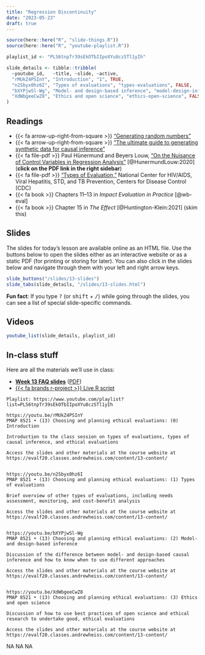 ```yaml
---
title: "Regression Discontinuity"
date: "2023-05-23"
draft: true 
---
```


```r
source(here::here("R", "slide-things.R"))
source(here::here("R", "youtube-playlist.R"))

playlist_id <- "PLS6tnpTr39sEkOTbIIpoXYu8czSTl1yIh"

slide_details <- tibble::tribble(
  ~youtube_id,   ~title, ~slide, ~active,
  "rMUkZ4PSInY", "Introduction", "1", TRUE,
  "n2Sbyx0hz6I", "Types of evaluations", "types-evaluations", FALSE,
  "bXYPjwSl-Wg", "Model- and design-based inference", "model-design-inference", FALSE,
  "XdWbgeeCwZ8", "Ethics and open science", "ethics-open-science", FALSE
)
```

## Readings

- {{< fa arrow-up-right-from-square >}} ["Generating random numbers"](/example/random-numbers.qmd)
- {{< fa arrow-up-right-from-square >}} ["The ultimate guide to generating synthetic data for causal inference"](/example/synthetic-data.qmd)
- {{< fa file-pdf >}} Paul Hünermund and Beyers Louw, ["On the Nuisance of Control Variables in Regression Analysis"](https://arxiv.org/abs/2005.10314) [@HunermundLouw:2020] (**click on the PDF link in the right sidebar**)
- {{< fa file-pdf >}} ["Types of Evaluation,"](https://www.cdc.gov/std/Program/pupestd/Types%20of%20Evaluation.pdf) National Center for HIV/AIDS, Viral Hepatitis, STD, and TB Prevention, Centers for Disease Control (CDC)
- {{< fa book >}} Chapters 11–13 in *Impact Evaluation in Practice* [@wb-eval]
- {{< fa book >}} Chapter 15 in *The Effect* [@Huntington-Klein:2021] (skim this)


## Slides

The slides for today's lesson are available online as an HTML file. Use the buttons below to open the slides either as an interactive website or as a static PDF (for printing or storing for later). You can also click in the slides below and navigate through them with your left and right arrow keys.

```r
slide_buttons("/slides/13-slides")
slide_tabs(slide_details, "/slides/13-slides.html")
```

:::{.callout-tip}
**Fun fact**: If you type <kbd>?</kbd> (or <kbd>shift</kbd> + <kbd>/</kbd>) while going through the slides, you can see a list of special slide-specific commands.
:::


## Videos

```r
youtube_list(slide_details, playlist_id)
```


## In-class stuff

Here are all the materials we'll use in class:

- [**Week 13 FAQ slides**](/slides/13-class.html) ([PDF](/slides/13-class.pdf))
- [{{< fa brands r-project >}} Live R script](https://www.dropbox.com/s/f1a04qzvmhelwcs/synthetic-data-f22.R)


```verbatim
Playlist: https://www.youtube.com/playlist?list=PLS6tnpTr39sEkOTbIIpoXYu8czSTl1yIh

https://youtu.be/rMUkZ4PSInY
PMAP 8521 • (13) Choosing and planning ethical evaluations: (0) Introduction

Introduction to the class session on types of evaluations, types of causal inference, and ethical evaluations

Access the slides and other materials at the course website at https://evalf20.classes.andrewheiss.com/content/13-content/


https://youtu.be/n2Sbyx0hz6I
PMAP 8521 • (13) Choosing and planning ethical evaluations: (1) Types of evaluations

Brief overview of other types of evaluations, including needs assessment, monitoring, and cost-benefit analysis

Access the slides and other materials at the course website at https://evalf20.classes.andrewheiss.com/content/13-content/

  
https://youtu.be/bXYPjwSl-Wg
PMAP 8521 • (13) Choosing and planning ethical evaluations: (2) Model- and design-based inference

Discussion of the difference between model- and design-based causal inference and how to know when to use different approaches

Access the slides and other materials at the course website at https://evalf20.classes.andrewheiss.com/content/13-content/
  
  
https://youtu.be/XdWbgeeCwZ8
PMAP 8521 • (13) Choosing and planning ethical evaluations: (3) Ethics and open science

Discussion of how to use best practices of open science and ethical research to undertake good, ethical evaluations

Access the slides and other materials at the course website at https://evalf20.classes.andrewheiss.com/content/13-content/
```
NA
NA
NA

